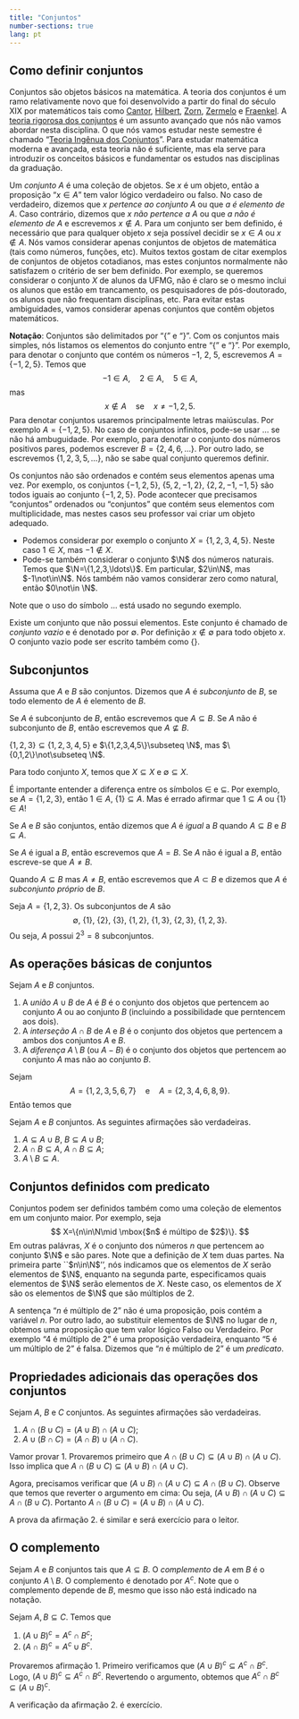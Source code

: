 ```yaml
---
title: "Conjuntos"
number-sections: true 
lang: pt
---
```


## Como definir conjuntos



Conjuntos são objetos básicos na matemática. A teoria dos conjuntos é um ramo relativamente novo que foi desenvolvido a partir do final do século XIX por matemáticos tais como [Cantor](https://pt.wikipedia.org/wiki/Georg_Cantor), [Hilbert](https://pt.wikipedia.org/wiki/David_Hilbert), [Zorn](https://pt.wikipedia.org/wiki/Max_August_Zorn), [Zermelo](https://pt.wikipedia.org/wiki/Ernst_Zermelo) e [Fraenkel](https://pt.wikipedia.org/wiki/Adolf_Abraham_Halevi_Fraenkel). A [teoria rigorosa dos conjuntos](https://pt.wikipedia.org/wiki/Axiomas_de_Zermelo-Fraenkel) é um assunto avançado que nós não vamos abordar nesta disciplina. O que nós vamos estudar neste semestre é chamado "[Teoria Ingênua dos Conjuntos](https://pt.wikipedia.org/wiki/Teoria_ing%C3%AAnua_dos_conjuntos)". Para estudar matemática moderna e avançada, esta teoria não é suficiente, mas ela serve para introduzir os conceitos básicos e fundamentar os estudos nas disciplinas da graduação.

Um *conjunto* $A$ é uma coleção de objetos. Se $x$ é um objeto, então a proposição "$x\in A$" tem valor lógico verdadeiro ou falso. No caso de verdadeiro, dizemos que *$x$ pertence ao conjunto $A$*
ou que *$a$ é elemento de $A$*. Caso contrário,  dizemos que *$x$ não pertence a $A$* ou que *$a$ não é elemento de $A$* e escrevemos $x\not\in A$. Para um conjunto ser bem definido, é necessário que para qualquer objeto $x$ seja possível decidir se $x\in A$ ou $x\not\in A$. Nós vamos considerar apenas conjuntos de objetos de matemática (tais como números, funções, etc). Muitos textos gostam de citar exemplos de conjuntos de objetos cotadianos, mas estes conjuntos normalmente não satisfazem o critério de ser bem definido. Por exemplo, se queremos considerar o conjunto $X$ de alunos da UFMG, não é claro se o mesmo inclui os alunos que estão em trancamento, os pesquisadores de pós-doutorado, os alunos que não frequentam disciplinas, etc. Para evitar estas ambiguidades, vamos considerar apenas conjuntos que contêm objetos matemáticos.

**Notação**: Conjuntos são delimitados por "$\{$" e "$\}$". Com os conjuntos mais simples, nós listamos os elementos do conjunto entre "$\{$" e "$\}$". Por exemplo, para denotar o conjunto que contém os números $-1$, $2$, $5$, escrevemos $A=\{-1,2,5\}$. Temos que 
$$
-1\in A,\quad 2\in A,\quad 5\in A,
$$
mas 
$$
x\not\in A\quad\mbox{se}\quad x\neq -1, 2, 5.
$$
Para denotar conjuntos usaremos principalmente letras maiúsculas. Por exemplo $A=\{-1,2,5\}$. No caso de conjuntos infinitos, pode-se usar $\ldots$ se não há ambuguidade. Por exemplo, para denotar o conjunto dos números positivos pares, podemos escrever $B=\{2,4,6,\ldots\}$. Por outro lado, se escrevemos $\{1,2,3,5,\ldots\}$, não se sabe qual conjunto queremos definir.  

Os conjuntos não são ordenados e contém seus elementos apenas uma vez. Por exemplo, os conjuntos $\{-1,2,5\}$, $\{5,2,-1,2\}$, $\{2,2,-1,-1,5\}$ são todos iguais ao conjunto $\{-1,2,5\}$. Pode acontecer que precisamos "conjuntos" ordenados ou "conjuntos" que contém seus elementos com multiplicidade, mas nestes casos seu professor vai criar um objeto adequado. 

:::{#exm-conjuntos}
- Podemos considerar por exemplo o conjunto $X=\{1,2,3,4,5\}$. Neste caso $1\in X$, mas $-1\not\in X$. 
- Pode-se também considerar o conjunto $\N$ dos números naturais. Temos que $\N=\{1,2,3,\ldots\}$. Em particular, $2\in\N$, mas $-1\not\in\N$. Nós também não vamos considerar zero como natural, então $0\not\in \N$. 
:::

Note que o uso do símbolo $\ldots$ está usado no segundo exemplo. 


Existe um conjunto que não possui elementos. Este conjunto é chamado de *conjunto vazio* e é denotado por $\emptyset$. Por definição $x\not\in \emptyset$ para todo objeto $x$. O conjunto vazio pode ser escrito também como $\{\}$. 

## Subconjuntos

:::{#def-subconjunto}
Assuma que $A$ e $B$ são conjuntos. Dizemos que $A$ é *subconjunto* de $B$, se todo elemento de $A$ é elemento de $B$. 
:::

Se $A$ é subconjunto de $B$, então escrevemos que $A\subseteq B$. Se $A$ não é subconjunto de $B$, então escrevemos que $A\not\subseteq B$. 


:::{#exm-subconjunto}
$\{1,2,3\}\subseteq \{1,2,3,4,5\}$ e 
$\{1,2,3,4,5\}\subseteq \N$, mas $\{0,1,2\}\not\subseteq \N$. 

Para todo conjunto $X$, temos que $X\subseteq X$ e 
$\emptyset\subseteq X$.
:::

:::{#exm-subconjunto1}
É importante entender a diferença entre os símbolos $\in$ e $\subseteq$. Por exemplo, se $A=\{1,2,3\}$, então $1\in A$, $\{1\}\subseteq A$. Mas é errado afirmar que $1\subseteq A$ ou $\{1\}\in A$!
:::

:::{#def-conjunto-equal}
Se $A$ e $B$ são conjuntos, então dizemos que $A$ é *igual* a $B$ quando $A\subseteq B$ e $B\subseteq A$. 
:::

Se $A$ é igual a $B$, então escrevemos que $A=B$. Se $A$ não é igual a $B$, então escreve-se que $A\neq B$. 


Quando $A\subseteq B$ mas $A\neq B$, então escrevemos que $A\subset B$ e dizemos que $A$ é *subconjunto próprio* de $B$. 

:::{#exm-subsets}
Seja $A=\{1,2,3\}$. Os subconjuntos de $A$ são 
$$
\emptyset,\ \{1\},\ \{2\},\ \{3\},\ \{1,2\},\ \{1,3\},\ \{2,3\},\ \{1,2,3\}.
$$
Ou seja, $A$ possui $2^3=8$ subconjuntos.
:::

## As operações básicas de conjuntos

:::{#def-set-operations}
Sejam $A$ e $B$ conjuntos. 

1. A *união* $A\cup B$ de $A$ é $B$ é o conjunto dos objetos que pertencem ao conjunto $A$ ou ao conjunto $B$ (incluindo a possibilidade que perntencem aos dois).
2. A *interseção* $A\cap B$ de $A$ e $B$ é o conjunto dos objetos que pertencem a ambos dos conjuntos $A$ e $B$.
3. A *diferença* $A\setminus B$ (ou $A-B$) é o conjunto dos objetos que pertencem ao conjunto $A$ mas não ao conjunto $B$.  
:::

:::{#exm-set-operations}
Sejam 
$$
A=\{1,2,3,5,6,7\}\quad \mbox{e}\quad A=\{2,3,4,6,8,9\}.
$$
Então temos que 
\begin{align*}
A\cup B &=\{1,2,3,4,5,6,7,8,9\};\\
A\cap B &=\{2,3,6\};\\
A\setminus B&=\{1,5,7\}.
\end{align*}
:::

:::{#lem-set-operations}
Sejam $A$ e $B$ conjuntos. As seguintes afirmações são verdadeiras.

1. $A\subseteq A\cup B$, $B\subseteq A\cup B$;
2. $A\cap B\subseteq A$, $A\cap B\subseteq A$;
3. $A\setminus B\subseteq A$. 
:::

## Conjuntos definidos com predicato
Conjuntos podem ser definidos também como uma coleção de elementos em um conjunto maior. Por exemplo, seja
$$
    X=\{n\in\N\mid \mbox{$n$ é múltipo de $2$}\}.
$$
Em outras palávras, $X$ é o conjunto dos números $n$ que pertencem ao conjunto $\N$ e são  pares. Note que a definição de $X$ tem duas partes. Na primeira parte ``$n\in\N$'', nós indicamos que os elementos de $X$ serão elementos de $\N$, enquanto na segunda parte, especificamos quais elementos de $\N$ serão elementos de $X$. Neste caso, os elementos de $X$ são os elementos de $\N$ que são múltiplos de $2$.  

A sentença "$n$ é múltiplo de $2$" não é uma proposição, pois contém a variável $n$. Por outro lado, ao substituir elementos de $\N$ no lugar de $n$, obtemos uma proposição que tem valor lógico Falso ou Verdadeiro. Por exemplo "$4$ é múltiplo de $2$" é uma proposição verdadeira, enquanto "$5$ é um múltiplo de $2$" é falsa. Dizemos que  "$n$ é múltiplo de $2$" é um *predicato*.


## Propriedades adicionais das operações dos conjuntos

:::{#lem-props-sets}
Sejam $A$, $B$ e $C$ conjuntos. As seguintes afirmações são verdadeiras.

1. $A\cap (B\cup C)=(A\cup B)\cap (A\cup C)$;
2. $A\cup (B\cap C)=(A\cap B)\cup (A\cap C)$.
:::

:::{.proof}
Vamor provar 1. Provaremos primeiro que $A\cap (B\cup C)\subseteq(A\cup B)\cap (A\cup C)$. 
\begin{align*}
x&\in A\cap (B\cup C)\implies\\ 
x&\in A \mbox{ e }x\in B\cup C \implies\\
x&\in A \mbox{ e } (x\in B \mbox{ ou } x\in C)\implies \\
(x&\in A \mbox{ e } x\in B) \mbox{ ou } (x\in A \mbox{ e } x\in C)\implies \\
x&\in A\cap B\mbox{ ou } x\in A\cap C\implies \\
x&\in (A\cap B)\cup (A\cap C).
\end{align*}
Isso implica que $A\cap (B\cup C)\subseteq(A\cup B)\cap (A\cup C)$. 

Agora, precisamos verificar que $(A\cup B)\cap (A\cup C)\subseteq A\cap (B\cup C)$. Observe que temos que reverter o argumento em cima:
\begin{align*}
x&\in (A\cap B)\cup (A\cap C)\implies \\
x&\in A\cap B\mbox{ ou } x\in A\cap C\implies \\
(x&\in A \mbox{ e } x\in B) \mbox{ ou } (x\in A \mbox{ e } x\in C)\implies \\
x&\in A \mbox{ e } (x\in B \mbox{ ou } x\in C)\implies \\
x&\in A \mbox{ e }x\in B\cup C \implies\\
x&\in A\cap (B\cup C).
\end{align*}
Ou seja, $(A\cup B)\cap (A\cup C)\subseteq A\cap (B\cup C)$. Portanto $A\cap (B\cup C)=(A\cup B)\cap (A\cup C)$.

A prova da afirmação 2. é similar e será exercício para o leitor.
:::

## O complemento

:::{#def-complement}
Sejam $A$ e $B$ conjuntos tais que $A\subseteq B$. O *complemento* de $A$ em $B$ é o conjunto $A\setminus B$.  O complemento é denotado por $A^c$. Note que o complemento depende de $B$, mesmo que isso não está indicado na notação. 
:::

:::{#lem-de-morgan}
Sejam $A,B\subseteq C$. Temos que 

1. $(A\cup B)^c=A^c\cap B^c$;
2. $(A\cap B)^c=A^c\cup B^c$.
:::

:::{.proof}
Provaremos afirmação 1. Primeiro verificamos que $(A\cup B)^c\subseteq A^c\cap B^c$. 
\begin{align*}
x&\in (A\cup B)^c\implies \\
x &\in C\mbox{ e }x\not \in A\cup B\implies \\ 
x &\in C\mbox{ e } (x\not \in A\mbox{ e } x\not\in B)\implies \\
(x &\in C\mbox{ e } x\not \in A) \mbox{ e } (x\in C\mbox{ e }x\not\in B)\implies \\
x & \in A^c \mbox{ e } x \in B^c\implies \\
x & \in A^c\cap B^c.
\end{align*}
Logo, $(A\cup B)^c\subseteq A^c\cap B^c$. Revertendo o argumento, obtemos que $A^c\cap B^c\subseteq (A\cup B)^c$.

A verificação da afirmação 2. é exercício.
:::